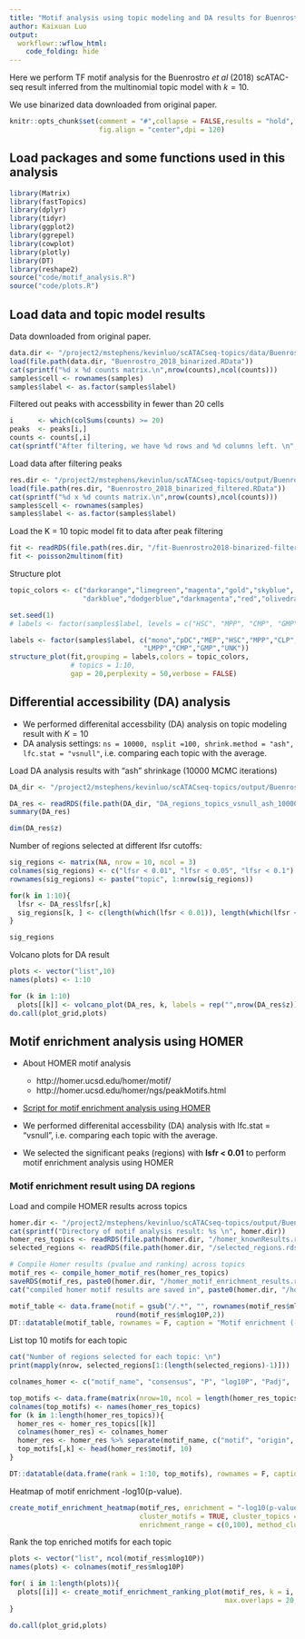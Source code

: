 ```yaml
---
title: "Motif analysis using topic modeling and DA results for Buenrostro *et al* (2018) scATAC-seq result"
author: Kaixuan Luo
output:
  workflowr::wflow_html:
    code_folding: hide
---
```


Here we perform TF motif analysis
for the Buenrostro *et al* (2018) scATAC-seq result inferred 
from the multinomial topic model with $k = 10$.

We use binarized data downloaded from original paper.

```r
knitr::opts_chunk$set(comment = "#",collapse = FALSE,results = "hold",
                      fig.align = "center",dpi = 120)
```

## Load packages and some functions used in this analysis
```r
library(Matrix)
library(fastTopics)
library(dplyr)
library(tidyr)
library(ggplot2)
library(ggrepel)
library(cowplot)
library(plotly)
library(DT)
library(reshape2)
source("code/motif_analysis.R")
source("code/plots.R")
```

## Load data and topic model results

Data downloaded from original paper.
```r
data.dir <- "/project2/mstephens/kevinluo/scATACseq-topics/data/Buenrostro_2018/processed_data/"
load(file.path(data.dir, "Buenrostro_2018_binarized.RData"))
cat(sprintf("%d x %d counts matrix.\n",nrow(counts),ncol(counts)))
samples$cell <- rownames(samples)
samples$label <- as.factor(samples$label)
```

Filtered out peaks with accessbility in fewer than 20 cells
```r
i      <- which(colSums(counts) >= 20)
peaks  <- peaks[i,]
counts <- counts[,i]
cat(sprintf("After filtering, we have %d rows and %d columns left. \n",nrow(counts),ncol(counts)))
```

Load data after filtering peaks
```r
res.dir <- "/project2/mstephens/kevinluo/scATACseq-topics/output/Buenrostro_2018/binarized/filtered_peaks"
load(file.path(res.dir, "Buenrostro_2018_binarized_filtered.RData"))
cat(sprintf("%d x %d counts matrix.\n",nrow(counts),ncol(counts)))
samples$cell <- rownames(samples)
samples$label <- as.factor(samples$label)
```

Load the K = 10 topic model fit to data after peak filtering
```r
fit <- readRDS(file.path(res.dir, "/fit-Buenrostro2018-binarized-filtered-scd-ex-k=10.rds"))$fit
fit <- poisson2multinom(fit)
```

Structure plot
```r
topic_colors <- c("darkorange","limegreen","magenta","gold","skyblue",
                  "darkblue","dodgerblue","darkmagenta","red","olivedrab")

set.seed(1)
# labels <- factor(samples$label, levels = c("HSC", "MPP", "CMP", "GMP", "mono", "MEP", "LMPP", "CLP", "pDC", "UNK"))

labels <- factor(samples$label, c("mono","pDC","MEP","HSC","MPP","CLP",
                                 "LMPP","CMP","GMP","UNK"))
structure_plot(fit,grouping = labels,colors = topic_colors,
               # topics = 1:10,
               gap = 20,perplexity = 50,verbose = FALSE)

```

## Differential accessibility (DA) analysis

  * We performed differenital accessbility (DA) analysis on topic modeling result with $K = 10$
  * DA analysis settings: `ns = 10000, nsplit =100, shrink.method = "ash", lfc.stat = "vsnull"`, i.e. comparing each topic with the average.  

Load DA analysis results with "ash" shrinkage (10000 MCMC iterations)

```r
DA_dir <- "/project2/mstephens/kevinluo/scATACseq-topics/output/Buenrostro_2018/binarized/filtered_peaks/DAanalysis-Buenrostro2018-k=10"

DA_res <- readRDS(file.path(DA_dir, "DA_regions_topics_vsnull_ash_10000iters.rds"))
summary(DA_res)

dim(DA_res$z)
```


Number of regions selected at different lfsr cutoffs:
```r
sig_regions <- matrix(NA, nrow = 10, ncol = 3)
colnames(sig_regions) <- c("lfsr < 0.01", "lfsr < 0.05", "lfsr < 0.1")
rownames(sig_regions) <- paste("topic", 1:nrow(sig_regions))

for(k in 1:10){
  lfsr <- DA_res$lfsr[,k]
  sig_regions[k, ] <- c(length(which(lfsr < 0.01)), length(which(lfsr < 0.05)), length(which(lfsr < 0.1)))
}

sig_regions
```


Volcano plots for DA result
```r
plots <- vector("list",10)
names(plots) <- 1:10

for (k in 1:10)
  plots[[k]] <- volcano_plot(DA_res, k, labels = rep("",nrow(DA_res$z)))
do.call(plot_grid,plots)

```

## Motif enrichment analysis using HOMER

  * About HOMER motif analysis
    - http://homer.ucsd.edu/homer/motif/
    - http://homer.ucsd.edu/homer/ngs/peakMotifs.html

  * [Script for motif enrichment analysis using HOMER](https://github.com/stephenslab/scATACseq-topics/blob/master/scripts/postfit_motif_analysis_Buenrostro2018.R)

  * We performed differenital accessbility (DA) analysis with lfc.stat = "vsnull", i.e. comparing each topic with the average.  
  
  * We selected the significant peaks (regions) with **lsfr < 0.01** to perform motif enrichment analysis using HOMER
  
### Motif enrichment result using DA regions

Load and compile HOMER results across topics
```r
homer.dir <- "/project2/mstephens/kevinluo/scATACseq-topics/output/Buenrostro_2018/binarized/filtered_peaks/motifanalysis-Buenrostro2018-k=10-vsnull-ash/HOMER/DA_lfsr_0.01_regions"
cat(sprintf("Directory of motif analysis result: %s \n", homer.dir))
homer_res_topics <- readRDS(file.path(homer.dir, "/homer_knownResults.rds"))
selected_regions <- readRDS(file.path(homer.dir, "/selected_regions.rds"))

# Compile Homer results (pvalue and ranking) across topics
motif_res <- compile_homer_motif_res(homer_res_topics)
saveRDS(motif_res, paste0(homer.dir, "/homer_motif_enrichment_results.rds"))
cat("compiled homer motif results are saved in", paste0(homer.dir, "/homer_motif_enrichment_results.rds \n"))
```

```r
motif_table <- data.frame(motif = gsub("/.*", "", rownames(motif_res$mlog10P)),
                          round(motif_res$mlog10P,2))
DT::datatable(motif_table, rownames = F, caption = "Motif enrichment (-log10P)")
```

List top 10 motifs for each topic
```r
cat("Number of regions selected for each topic: \n")
print(mapply(nrow, selected_regions[1:(length(selected_regions)-1)]))

colnames_homer <- c("motif_name", "consensus", "P", "log10P", "Padj",  "num_target", "percent_target", "num_bg", "percent_bg")

top_motifs <- data.frame(matrix(nrow=10, ncol = length(homer_res_topics)))
colnames(top_motifs) <- names(homer_res_topics)
for (k in 1:length(homer_res_topics)){
  homer_res <- homer_res_topics[[k]]
  colnames(homer_res) <- colnames_homer
  homer_res <- homer_res %>% separate(motif_name, c("motif", "origin", "database"), "/")
  top_motifs[,k] <- head(homer_res$motif, 10)
}

DT::datatable(data.frame(rank = 1:10, top_motifs), rownames = F, caption = "Top 10 motifs enriched in each topic.")

```

Heatmap of motif enrichment -log10(p-value). 
```r
create_motif_enrichment_heatmap(motif_res, enrichment = "-log10(p-value)", 
                                cluster_motifs = TRUE, cluster_topics = TRUE, motif_filter = 10, horizontal = FALSE,
                                enrichment_range = c(0,100), method_cluster = "average", font.size.motifs = 4, font.size.topics = 9)
```

Rank the top enriched motifs for each topic
```r
plots <- vector("list", ncol(motif_res$mlog10P))
names(plots) <- colnames(motif_res$mlog10P)

for( i in 1:length(plots)){
  plots[[i]] <- create_motif_enrichment_ranking_plot(motif_res, k = i, 
                                                     max.overlaps = 20, subsample = FALSE)
}

do.call(plot_grid,plots)
```
